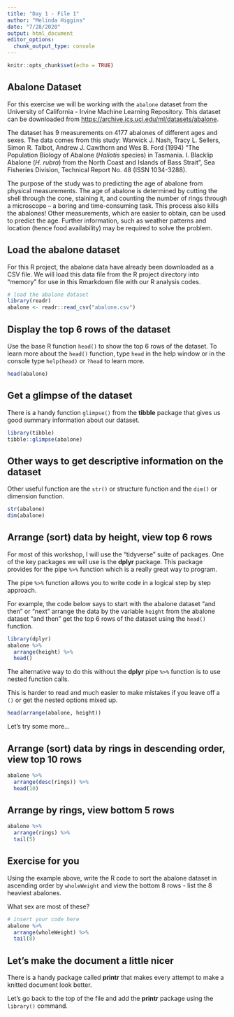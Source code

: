 ```yaml
---
title: "Day 1 - File 1"
author: "Melinda Higgins"
date: "7/28/2020"
output: html_document
editor_options: 
  chunk_output_type: console
---
```


```r
knitr::opts_chunk$set(echo = TRUE)
```

## Abalone Dataset

For this exercise we will be working with the `abalone` dataset from the University of California - Irvine Machine Learning Repository. This dataset can be downloaded from [https://archive.ics.uci.edu/ml/datasets/abalone](https://archive.ics.uci.edu/ml/datasets/abalone).

The dataset has 9 measurements on 4177 abalones of different ages and sexes. The data comes from this study: Warwick J. Nash, Tracy L. Sellers, Simon R. Talbot, Andrew J. Cawthorn and Wes B. Ford (1994) "The Population Biology of Abalone (_Haliotis_ species) in Tasmania. I. Blacklip Abalone (_H. rubra_) from the North Coast and Islands of Bass Strait", Sea Fisheries Division, Technical Report No. 48 (ISSN 1034-3288).

The purpose of the study was to predicting the age of abalone from physical measurements. The age of abalone is determined by cutting the shell through the cone, staining it, and counting the number of rings through a microscope -- a boring and time-consuming task. This process also kills the abalones! Other measurements, which are easier to obtain, can be used to predict the age. Further information, such as weather patterns and location (hence food availability) may be required to solve the problem.

## Load the abalone dataset

For this R project, the abalone data have already been downloaded as a CSV file. We will load this data file from the R project directory into "memory" for use in this Rmarkdown file with our R analysis codes.

```r
# load the abalone dataset
library(readr)
abalone <- readr::read_csv("abalone.csv")
```

## Display the top 6 rows of the dataset

Use the base R function `head()` to show the top 6 rows of the dataset. To learn more about the `head()` function, type `head` in the help window or in the console type `help(head)` or `?head` to learn more.

```r
head(abalone)
```

## Get a glimpse of the dataset

There is a handy function `glimpse()` from the **tibble** package that gives us good summary information about our dataset.

```r
library(tibble)
tibble::glimpse(abalone)
```

## Other ways to get descriptive information on the dataset

Other useful function are the `str()` or structure function and the `dim()` or dimension function.

```r
str(abalone)
dim(abalone)
```

## Arrange (sort) data by height, view top 6 rows

For most of this workshop, I will use the "tidyverse" suite of packages. One of the key packages we will use is the **dplyr** package. This package provides for the pipe `%>%` function which is a really great way to program.

The pipe `%>%` function allows you to write code in a logical step by step approach.

For example, the code below says to start with the abalone dataset "and then" or "next" arrange the data by the variable `height` from the abalone dataset "and then" get the top 6 rows of the dataset using the `head()` function.

```r
library(dplyr)
abalone %>%
  arrange(height) %>%
  head()
```

The alternative way to do this without the **dplyr** pipe `%>%` function is to use nested function calls.

This is harder to read and much easier to make mistakes if you leave off a `()` or get the nested options mixed up.

```r
head(arrange(abalone, height))
```

Let's try some more...

## Arrange (sort) data by rings in descending order, view top 10 rows

```r
abalone %>%
  arrange(desc(rings)) %>%
  head(10)
```

## Arrange by rings, view bottom 5 rows

```r
abalone %>%
  arrange(rings) %>%
  tail(5)
```

## Exercise for you

Using the example above, write the R code to sort the abalone dataset in ascending order by `wholeWeight` and view the bottom 8 rows - list the 8 heaviest abalones.

What sex are most of these?

```r
# insert your code here
abalone %>%
  arrange(wholeWeight) %>%
  tail(8)
```

## Let's make the document a little nicer

There is a handy package called **printr** that makes every attempt to make a knitted document look better.

Let's go back to the top of the file and add the **printr** package using the `library()` command.